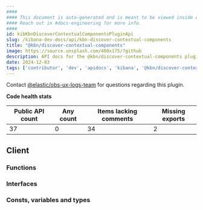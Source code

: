 ```yaml
---
####
#### This document is auto-generated and is meant to be viewed inside our experimental, new docs system.
#### Reach out in #docs-engineering for more info.
####
id: kibKbnDiscoverContextualComponentsPluginApi
slug: /kibana-dev-docs/api/kbn-discover-contextual-components
title: "@kbn/discover-contextual-components"
image: https://source.unsplash.com/400x175/?github
description: API docs for the @kbn/discover-contextual-components plugin
date: 2024-12-03
tags: ['contributor', 'dev', 'apidocs', 'kibana', '@kbn/discover-contextual-components']
---
```




Contact [@elastic/obs-ux-logs-team](https://github.com/orgs/elastic/teams/obs-ux-logs-team) for questions regarding this plugin.

**Code health stats**

| Public API count  | Any count | Items lacking comments | Missing exports |
|-------------------|-----------|------------------------|-----------------|
| 37 | 0 | 34 | 2 |

## Client

### Functions
<DocDefinitionList data={kbnDiscoverContextualComponentsObj.client.functions}/>

### Interfaces
<DocDefinitionList data={kbnDiscoverContextualComponentsObj.client.interfaces}/>

### Consts, variables and types
<DocDefinitionList data={kbnDiscoverContextualComponentsObj.client.misc}/>


